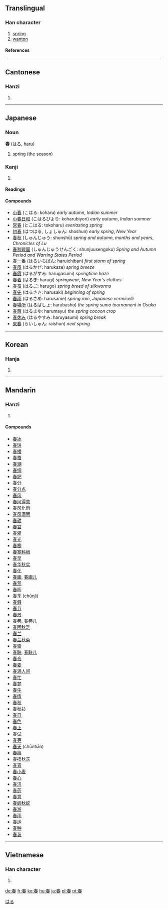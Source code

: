 {{see|萅}}

==Translingual==
===Han character===
{{Han char|rn=72|rad=日|as=05|sn=9|four=5060<sub>3</sub>|canj=手大日 (QKA)}}
# [[spring]]
# [[wanton]]
====References====
{{Han ref|kx=0493.060|dkj=13844|dj=0856.070|hdz=21496.100|uh=6625|ud=26149|bh=AC4B|bd=44107}}
----
==Cantonese==
===Hanzi===
{{yue-hanzi|jyut=|y=cheun1}}
# {{defn|Cantonese}}
----
== Japanese ==
=== Noun ===
'''春''' ([[はる]], [[haru]]) 

# [[spring#Noun|spring]] (the season)

===Kanji===
{{ja-kanji|grade=|rs=日05}}
# {{defn|Japanese}} 
====Readings====
{{ja-readings|on=[[しゅん]] ([[shun]])|kun=[[はる]] ([[haru]])}}



====Compounds====

*[[小春]] (こはる: koharu) ''early autumn'', ''Indian summer''
*[[小春日和]] (こはるびより: koharubiyori) ''early autumn'', ''Indian summer''
*[[常春]] (とこはる: tokoharu)  ''everlasting spring''
*[[初春]] (はつはる, しょしゅん: shoshun)  ''early spring'', ''New Year''
*[[春秋]] (しゅんじゅう: shunshū)  ''spring and autumn'', ''months and years'', ''Chronicles of Lu''
*[[春秋戦国]] (しゅんじゅうせんごく: shunjuusengoku)  ''Spring and Autumn Period and Warring States Period''
*[[春一番]] (はるいちばん: haruichiban)  ''first storm of spring''
*[[春風]] (はるかぜ: harukaze)  ''spring breeze''
*[[春霞]] (はるがすみ: harugasumi)  ''springtime haze''
*[[春着]] (はるぎ: harugi)  ''springwear'', ''New Year's clothes''
*[[春蚕]] (はるご: harugo)  ''spring breed of silkworms''
*[[春先]] (はるさき: harusaki)  ''beginning of spring''
*[[春雨]] (はるさめ: harusame)  ''spring rain'', ''Japanese vermicelli''
*[[春場所]] (はるばしょ: harubasho)  ''the spring sumo tournament in Osaka''
*[[春繭]] (はるまゆ: harumayu)  ''the spring cocoon crop''
*[[春休み]] (はるやすみ: haruyasumi)  ''spring break''
*[[来春]] (らいしゅん: raishun)  ''next spring''





[[Category:Japanese nouns|はる]]
----
==Korean==
===Hanja===
{{ko-hanja|hangeul=춘|eumhun=|rv=chun|mr=ch'un|y=chwun}}
# {{defn|Korean}}
----
==Mandarin==
===Hanzi===
{{cmn-hanzi|pin=[[chūn]] (chun1)|wg=ch'un<sup>1</sup>}}
# {{defn|Mandarin}}

====Compounds====
*[[春冰]]
*[[春饼]]
*[[春播]]
*[[春蚕]]
*[[春潮]]
*[[春绸]]
*[[春肥]]
*[[春分]]
*[[春分点]]
*[[春风]]
*[[春风得意]]
*[[春风化雨]]
*[[春风满面]]
*[[春耕]]
*[[春宫]]
*[[春灌]]
*[[春光]]
*[[春寒]]
*[[春寒料峭]]
*[[春旱]]
*[[春华秋实]]
*[[春化]]
*[[春画]], [[春画儿]]
*[[春荒]]
*[[春晖]]
*[[春季]] (chūnjì)
*[[春假]]
*[[春节]]
*[[春景]]
*[[春卷]], [[春卷儿]]
*[[春困秋乏]]
*[[春兰]]
*[[春兰秋菊]]
*[[春雷]]
*[[春联]], [[春联儿]]
*[[春令]]
*[[春麦]]
*[[春满人间]]
*[[春忙]]
*[[春梦]]
*[[春牛]]
*[[春情]]
*[[春秋]]
*[[春秋衫]]
*[[春日]]
*[[春色]]
*[[春上]]
*[[春试]]
*[[春笋]]
*[[春天]] (chūntiān)
*[[春瘟]]
*[[春捂秋冻]]
*[[春宵]]
*[[春小麦]]
*[[春心]]
*[[春汛]]
*[[春药]]
*[[春意]]
*[[春蚓秋蛇]]
*[[春游]]
*[[春雨]]
*[[春运]]
*[[春种]]
*[[春装]]
----
==Vietnamese==
===Han character===
{{vi-hantu|Xuân }}
# {{defn|Vietnamese}}

[[de:春]]
[[fr:春]]
[[ko:春]]
[[hu:春]]
[[ja:春]]
[[pl:春]]
[[pt:春]]